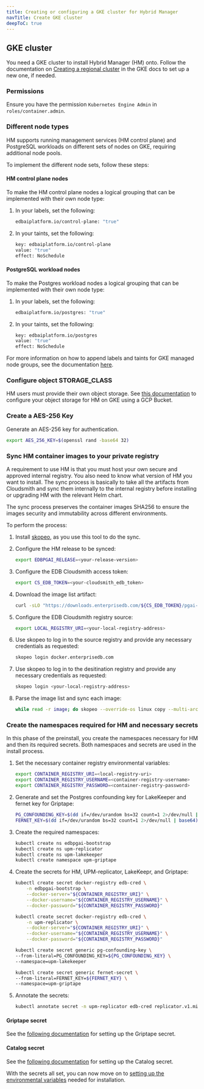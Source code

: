 ```yaml
---
title: Creating or configuring a GKE cluster for Hybrid Manager
navTitle: Create GKE cluster
deepToC: true
---
```


## GKE cluster

You need a GKE cluster to install Hybrid Manager (HM) onto.
Follow the documentation on [Creating a regional cluster](https://cloud.google.com/kubernetes-engine/docs/how-to/creating-a-regional-cluster) in the GKE docs to set up a new one, if needed.

### Permissions

Ensure you have the permission `Kubernetes Engine Admin` in `roles/container.admin`.

### Different node types

HM supports running management services (HM control plane) and PostgreSQL workloads on different sets of nodes on GKE, requiring additional node pools.

To implement the different node sets, follow these steps:

#### HM control plane nodes

To make the HM control plane nodes a logical grouping that can be implemented with their own node type:

1. In your labels, set the following:

    ```bash
    edbaiplatform.io/control-plane: "true"
    ```

1. In your taints, set the following:

    ```bash
    key: edbaiplatform.io/control-plane
    value: "true"
    effect: NoSchedule
    ```

#### PostgreSQL workload nodes

To make the Postgres workload nodes a logical grouping that can be implemented with their own node type:

1. In your labels, set the following:

    ```bash
    edbaiplatform.io/postgres: "true"
    ```

1. In your taints, set the following:

    ```bash
    key: edbaiplatform.io/postgres
    value: "true"
    effect: NoSchedule
    ```

For more information on how to append labels and taints for GKE managed node groups, see the documentation [here](https://cloud.google.com/kubernetes-engine/docs/how-to/isolate-workloads-dedicated-nodes#taint-label-node-pool).

### Configure object STORAGE_CLASS

HM users must provide their own object storage.
See [this documentation]() to configure your object storage for HM on GKE using a GCP Bucket.

### Create a AES-256 Key

Generate an AES-256 key for authentication.

```bash
export AES_256_KEY=$(openssl rand -base64 32)
```

### Sync HM container images to your private registry

A requirement to use HM is that you must host your own secure and approved internal registry.
You also need to know what version of HM you want to install.
The sync process is basically to take all the artifacts from Cloudsmith and sync them internally to the internal registry before installing or upgrading HM with the relevant Helm chart.

The sync process preserves the container images SHA256 to ensure the images security and immutability across different environments.

To perform the process:

1. Install [skopeo](https://github.com/containers/skopeo), as you use this tool to do the sync.

1. Configure the HM release to be synced:

    ```bash
    export EDBPGAI_RELEASE=<your-release-version>
    ```

1. Configure the EDB Cloudsmith access token:

    ```bash
    export CS_EDB_TOKEN=<your-cloudsmith_edb_token>
    ```

1. Download the image list artifact:

    ```bash
    curl -sLO "https://downloads.enterprisedb.com/${CS_EDB_TOKEN}/pgai-platform/raw/names/${EDBPGAI_RELEASE}-images.txt/versions/${EDBPGAI_RELEASE}/images.txt"
    ```

1. Configure the EDB Cloudsmith registry source:

    ```bash
    export LOCAL_REGISTRY_URI=<your-local-registry-address>
    ```

1. Use skopeo to log in to the source registry and provide any necessary credentials as requested:

    ```bash
    skopeo login docker.enterprisedb.com
    ```

1. Use skopeo to log in to the desitination registry and provide any necessary credentials as requested:

    ```bash
    skopeo login <your-local-registry-address>
    ```

1. Parse the image list and sync each image:

    ```bash
    while read -r image; do skopeo --override-os linux copy --multi-arch all docker://$EDB_SOURCE_REGISTRY/${image/:*@/@} docker://$LOCAL_REGISTRY_URI/${image/:*@/@} --retry-times 3; done < images.txt
    ```

### Create the namespaces required for HM and necessary secrets

In this phase of the preinstall, you create the namespaces necessary for HM and then its required secrets.
Both namespaces and secrets are used in the install process.

1. Set the necessary container registry environmental variables:

    ```bash
    export CONTAINER_REGISTRY_URI=<local-registry-uri>
    export CONTAINER_REGISTRY_USERNAME=<container-registry-username>
    export CONTAINER_REGISTRY_PASSWORD=<container-registry-password>
    ```

1. Generate and set the Postgres confounding key for LakeKeeper and fernet key for Griptape:

    ```bash
    PG_CONFOUNDING_KEY=$(dd if=/dev/urandom bs=32 count=1 2>/dev/null | base64)
    FERNET_KEY=$(dd if=/dev/urandom bs=32 count=1 2>/dev/null | base64)
    ```

1. Create the required namespaces:

    ```bash
    kubectl create ns edbpgai-bootstrap
    kubectl create ns upm-replicator
    kubectl create ns upm-lakekeeper
    kubectl create namespace upm-griptape
    ```

1. Create the secrets for HM, UPM-replicator, LakeKeepr, and Griptape:

    ```bash
    kubectl create secret docker-registry edb-cred \
        -n edbpgai-bootstrap \
        --docker-server="${CONTAINER_REGISTRY_URI}" \
        --docker-username="${CONTAINER_REGISTRY_USERNAME}" \
        --docker-password="${CONTAINER_REGISTRY_PASSWORD}"
    ```

    ```bash
    kubectl create secret docker-registry edb-cred \
        -n upm-replicator \
        --docker-server="${CONTAINER_REGISTRY_URI}" \
        --docker-username="${CONTAINER_REGISTRY_USERNAME}" \
        --docker-password="${CONTAINER_REGISTRY_PASSWORD}"
    ```

    ```bash
    kubectl create secret generic pg-confounding-key \
    --from-literal=PG_CONFOUNDING_KEY=${PG_CONFOUNDING_KEY} \
    --namespace=upm-lakekeeper
    ```

    ```bash
    kubectl create secret generic fernet-secret \
    --from-literal=FERNET_KEY=${FERNET_KEY} \
    --namespace=upm-griptape
    ```

1. Annotate the secrets:

    ```bash
    kubectl annotate secret -n upm-replicator edb-cred replicator.v1.mittwald.de/replicate-to="*" --overwrite
    ```

#### Griptape secret 

See the [following documentation]() for setting up the Griptape secret.

#### Catalog secret

See the [following documentation]() for setting up the Catalog secret.

With the secrets all set, you can now move on to [setting up the environmental variables](setvariables.mdx) needed for installation.